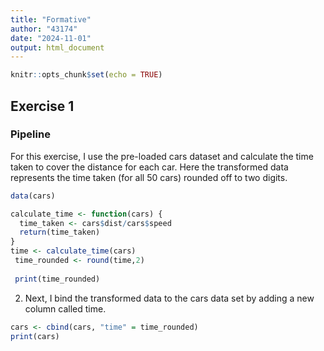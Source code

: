 ```yaml
---
title: "Formative"
author: "43174"
date: "2024-11-01"
output: html_document
---
```


```r
knitr::opts_chunk$set(echo = TRUE)
```

## Exercise 1

### Pipeline

For this exercise, I use the pre-loaded cars dataset and calculate the time taken to cover the distance for each car. Here the transformed data represents the time taken (for all 50 cars) rounded off to two digits.
```r
data(cars)

calculate_time <- function(cars) {
  time_taken <- cars$dist/cars$speed
  return(time_taken)
}
time <- calculate_time(cars)
 time_rounded <- round(time,2)
 
 print(time_rounded)
```
2. Next, I bind the transformed data to the cars data set by adding a new column called time.

```r
cars <- cbind(cars, "time" = time_rounded)
print(cars)
```
